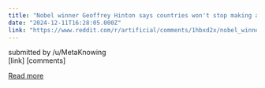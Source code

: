 ```yaml
---
title: "Nobel winner Geoffrey Hinton says countries won't stop making autonomous weapons but will collaborate on preventing extinction since nobody wants AI to take over"
date: "2024-12-11T16:28:05.000Z"
link: "https://www.reddit.com/r/artificial/comments/1hbxd2x/nobel_winner_geoffrey_hinton_says_countries_wont/"
---
```


submitted by    /u/MetaKnowing  
 [link]   [comments]

[Read more](https://www.reddit.com/r/artificial/comments/1hbxd2x/nobel_winner_geoffrey_hinton_says_countries_wont/)
